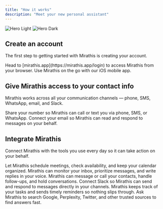 ```yaml
---
title: "How it works"
description: "Meet your new personal assistant"
---
```


<img
  className="block dark:hidden"
  src="/images/hero-light.png"
  alt="Hero Light"
/>
<img
  className="hidden dark:block"
  src="/images/hero-dark.png"
  alt="Hero Dark"
/>

## Create an account

The first step to getting started with Mirathis is creating your account.

<CardGroup cols={2}>
  <Card title="Sign in on web" icon="key" iconType="sharp-solid" color="#000000" href="https://mirathis.app/login">
    Head to [mirathis.app](https://mirathis.app/login) to access Mirathis from your browser.
  </Card>
  <Card title="Download the App" icon="download" iconType="sharp-solid" color="#000000" href="https://mirathis.app/login">
    Use Mirathis on the go with our iOS mobile app.
  </Card>
</CardGroup>

## Give Mirathis access to your contact info

Mirathis works across all your communication channels — phone, SMS, WhatsApp, email, and Slack.

<CardGroup cols={2}>
  <Card title="Phone" icon="phone" iconType="sharp-solid" color="#000000" href="/interfaces/phone">
    Share your number so Mirathis can call or text you via phone, SMS, or WhatsApp.
  </Card>
  <Card title="Email" icon="envelope" iconType="sharp-solid" color="#000000" href="/interfaces/email">
    Connect your email so Mirathis can read and respond to messages on your behalf.
  </Card>
</CardGroup>

## Integrate Mirathis

Connect Mirathis with the tools you use every day so it can take action on your behalf.

<CardGroup cols={2}>
  <Card title="Calendar" icon="calendar" iconType="sharp-solid" color="#000000">
    Let Mirathis schedule meetings, check availability, and keep your calendar organized.
  </Card>
  <Card title="Inbox" icon="inbox" iconType="sharp-solid" color="#000000">
    Mirathis can monitor your inbox, prioritize messages, and write replies in your voice.
  </Card>
  <Card title="Texting & Calling" icon="message" iconType="sharp-solid" color="#000000">
    Mirathis can message or call your contacts, handle follow-ups, and hold conversations.
  </Card>
  <Card title="Slack" icon="slack" iconType="sharp-solid" color="#000000">
    Connect Slack so Mirathis can send and respond to messages directly in your channels.
  </Card>
  <Card title="Reminders & To-dos" icon="bell" iconType="sharp-solid" color="#000000">
    Mirathis keeps track of your tasks and sends timely reminders so nothing slips through.
  </Card>
  <Card title="Information" icon="globe" iconType="sharp-solid" color="#000000">
    Ask Mirathis to search Google, Perplexity, Twitter, and other trusted sources to find answers fast.
  </Card>
</CardGroup>